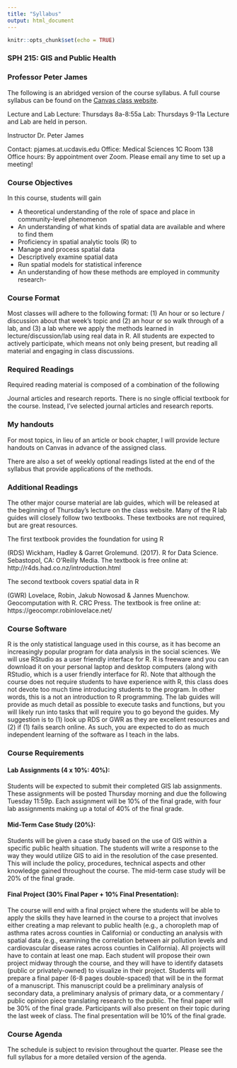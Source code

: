 ```yaml
---
title: "Syllabus"
output: html_document
---
```


```r
knitr::opts_chunk$set(echo = TRUE)
```

### SPH 215: GIS and Public Health
### Professor Peter James


The following is an abridged version of the course syllabus. A full course syllabus can be found on the [Canvas class website](https://canvas.ucdavis.edu/courses/996070).

Lecture and Lab
Lecture: Thursdays 8a-8:55a
Lab: Thursdays 9-11a
Lecture and Lab are held in person.

Instructor
Dr. Peter James

Contact: pjames.at.ucdavis.edu
Office: Medical Sciences 1C Room 138
Office hours: By appointment over Zoom. Please email any time to set up a meeting!

### Course Objectives
In this course, students will gain

- A theoretical understanding of the role of space and place in community-level phenomenon
- An understanding of what kinds of spatial data are available and where to find them
- Proficiency in spatial analytic tools (R) to
- Manage and process spatial data
- Descriptively examine spatial data
- Run spatial models for statistical inference
- An understanding of how these methods are employed in community research- 

### Course Format
Most classes will adhere to the following format: (1) An hour or so lecture / discussion about that week's topic and (2) an hour or so walk through of a lab, and (3) a lab where we apply the methods learned in lecture/discussion/lab using real data in R. All students are expected to actively participate, which means not only being present, but reading all material and engaging in class discussions. 

### Required Readings
Required reading material is composed of a combination of the following

Journal articles and research reports.
There is no single official textbook for the course. Instead, I’ve selected journal articles and research reports.

### My handouts
For most topics, in lieu of an article or book chapter, I will provide lecture handouts on Canvas in advance of the assigned class.

There are also a set of weekly optional readings listed at the end of the syllabus that provide applications of the methods.

### Additional Readings
The other major course material are lab guides, which will be released at the beginning of Thursday’s lecture on the class website. Many of the R lab guides will closely follow two textbooks. These textbooks are not required, but are great resources.

The first textbook provides the foundation for using R

(RDS) Wickham, Hadley & Garret Grolemund. (2017). R for Data Science. Sebastopol, CA: O’Reilly Media.
The textbook is free online at: http://r4ds.had.co.nz/introduction.html

The second textbook covers spatial data in R

(GWR) Lovelace, Robin, Jakub Nowosad & Jannes Muenchow. Geocomputation with R. CRC Press.
The textbook is free online at: https://geocompr.robinlovelace.net/

### Course Software
R is the only statistical language used in this course, as it has become an increasingly popular program for data analysis in the social sciences. We will use RStudio as a user friendly interface for R. R is freeware and you can download it on your personal laptop and desktop computers (along with RStudio, which is a user friendly interface for R). Note that although the course does not require students to have experience with R, this class does not devote too much time introducing students to the program. In other words, this is a not an introduction to R programming. The lab guides will provide as much detail as possible to execute tasks and functions, but you will likely run into tasks that will require you to go beyond the guides. My suggestion is to (1) look up RDS or GWR as they are excellent resources and (2) if (1) fails search online. As such, you are expected to do as much independent learning of the software as I teach in the labs.

### Course Requirements
 
#### Lab Assignments (4 x 10%: 40%):
Students will be expected to submit their completed GIS lab assignments. These assignments will be posted Thursday morning and due the following Tuesday 11:59p. Each assignment will be 10% of the final grade, with four lab assignments making up a total of 40% of the final grade.

#### Mid-Term Case Study (20%): 
Students will be given a case study based on the use of GIS within a specific public health situation.  The students will write a response to the way they would utilize GIS to aid in the resolution of the case presented.  This will include the policy, procedures, technical aspects and other knowledge gained throughout the course. The mid-term case study will be 20% of the final grade.

#### Final Project (30% Final Paper + 10% Final Presentation):
The course will end with a final project where the students will be able to apply the skills they have learned in the course to a project that involves either creating a map relevant to public health (e.g., a choropleth map of asthma rates across counties in California) or conducting an analysis with spatial data (e.g., examining the correlation between air pollution levels and cardiovascular disease rates across counties in California). All projects will have to contain at least one map. Each student will propose their own project midway through the course, and they will have to identify datasets (public or privately-owned) to visualize in their project. Students will prepare a final paper (6-8 pages double-spaced) that will be in the format of a manuscript. This manuscript could be a preliminary analysis of secondary data, a preliminary analysis of primary data, or a commentary / public opinion piece translating research to the public. The final paper will be 30% of the final grade. Participants will also present on their topic during the last week of class. The final presentation will be 10% of the final grade.


### Course Agenda

The schedule is subject to revision throughout the quarter. Please see the full syllabus for a more detailed version of the agenda.
